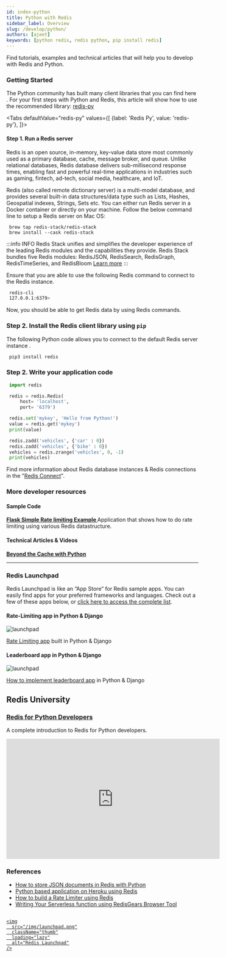 ```yaml
---
id: index-python
title: Python with Redis
sidebar_label: Overview
slug: /develop/python/
authors: [ajeet]
keywords: [python redis, redis python, pip install redis]
---
```



<Authors frontMatter={frontMatter} />

Find tutorials, examples and technical articles that will help you to develop with Redis and Python.

### Getting Started

The Python community has built many client libraries that you can find here . For your first steps with Python and Redis, this article will show how to use the recommended library: [redis-py](https://github.com/redis/redis-py)

<Tabs
  defaultValue="redis-py"
  values={[
    {label: 'Redis Py', value: 'redis-py'},
  ]}>
  <TabItem value="redis-py">

#### Step 1. Run a Redis server

Redis is an open source, in-memory, key-value data store most commonly used as a primary database, cache, message broker, and queue. Unlike relational databases, Redis database delivers sub-millisecond response times, enabling fast and powerful real-time applications in industries such as gaming, fintech, ad-tech, social media, healthcare, and IoT.

Redis (also called remote dictionary server) is a multi-model database, and provides several built-in data structures/data type such as Lists, Hashes, Geospatial indexes, Strings, Sets etc.
You can either run Redis server in a Docker container or directly on your machine. Follow the below command line to setup a Redis server on Mac OS:

```
 brew tap redis-stack/redis-stack
 brew install --cask redis-stack
```

:::info INFO
Redis Stack unifies and simplifies the developer experience of the leading Redis modules and the capabilities they provide. Redis Stack bundles five Redis modules: RedisJSON, RedisSearch, RedisGraph, RedisTimeSeries, and RedisBloom
[Learn more](/create/redis-stack)
:::

Ensure that you are able to use the following Redis command to connect to the Redis instance.

```bash
 redis-cli
 127.0.0.1:6379>
```

Now, you should be able to get Redis data by using Redis commands.

### Step 2. Install the Redis client library using `pip`

The following Python code allows you to connect to the default Redis server instance .

```bash
 pip3 install redis
```

### Step 2. Write your application code

```python
 import redis

 redis = redis.Redis(
     host= 'localhost',
     port= '6379')

 redis.set('mykey', 'Hello from Python!')
 value = redis.get('mykey')
 print(value)

 redis.zadd('vehicles', {'car' : 0})
 redis.zadd('vehicles', {'bike' : 0})
 vehicles = redis.zrange('vehicles', 0, -1)
 print(vehicles)
```

Find more information about Redis database instances & Redis connections in the "[Redis Connect](https://github.com/redis-developer/redis-connect/tree/master/python/redispy)".

 </TabItem>
</Tabs>

### More developer resources

<div class="row">

<div class="col">

#### Sample Code

**[Flask Simple Rate limiting Example ](https://github.com/redis-developer/basic-caching-demo-nodejs)**
Application that shows how to do rate limiting using various Redis datastructure.

</div>

<div class="col">

#### Technical Articles & Videos

**[Beyond the Cache with Python](https://redis.com/blog/beyond-the-cache-with-python/)**

</div>
</div>

---

### Redis Launchpad

Redis Launchpad is like an “App Store” for Redis sample apps. You can easily find apps for your preferred frameworks and languages.
Check out a few of these apps below, or [click here to access the complete list](https://launchpad.redis.com).

<div class="row text--center">

<div class="col ">
<div className="ri-container">

#### Rate-Limiting app in Python & Django

![launchpad](images/ratelimitingdjango.png)

[Rate Limiting app](https://launchpad.redis.com/?id=project%3Abasic-rate-limiting-demo-python) built in Python & Django

</div>
</div>

<div class="col">
<div className="ri-container">

#### Leaderboard app in Python & Django

![launchpad](images/leaderboarddjango.png)

[How to implement leaderboard app](https://launchpad.redis.com/?id=project%3Abasic-redis-leaderboard-demo-python) in Python & Django

</div>
</div>
</div>

## Redis University

### [Redis for Python Developers](https://university.redis.com/courses/ru102py/)

A complete introduction to Redis for Python developers.

<div class="text--center">
  <iframe
    width="560"
    height="315"
    src="https://www.youtube.com/embed/BxRJRNt7Qwc"
    frameborder="0"
    allow="accelerometer; autoplay; clipboard-write; encrypted-media; gyroscope; picture-in-picture"
    allowfullscreen></iframe>
</div>

### References

- [How to store JSON documents in Redis with Python](/howtos/redisjson/using-python)
- [Python based application on Heroku using Redis](/howtos/herokupython/)
- [How to build a Rate Limiter using Redis](/howtos/ratelimiting/)
- [Writing Your Serverless function using RedisGears Browser Tool](/explore/redisinsight/redisgears/)

##

<div>
  <a
    href="https://launchpad.redis.com"
    target="_blank"
    rel="noopener"
    className="link">

    <img
      src="/img/launchpad.png"
      className="thumb"
      loading="lazy"
      alt="Redis Launchpad"
    />

  </a>
</div>
